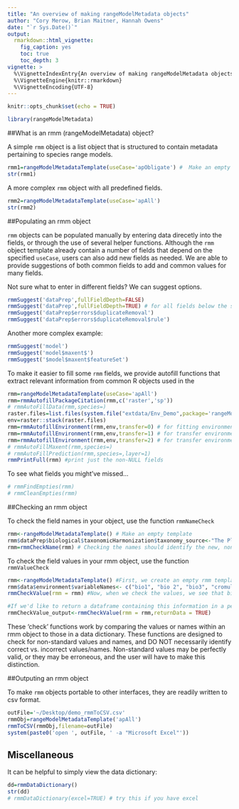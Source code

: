 ```yaml
---
title: "An overview of making rangeModelMetadata objects"
author: "Cory Merow, Brian Maitner, Hannah Owens"
date: "`r Sys.Date()`"
output: 
  rmarkdown::html_vignette:
    fig_caption: yes
    toc: true
    toc_depth: 3
vignette: >
  %\VignetteIndexEntry{An overview of making rangeModelMetadata objects}
  %\VignetteEngine{knitr::rmarkdown}
  %\VignetteEncoding{UTF-8}
---
```


```r
knitr::opts_chunk$set(echo = TRUE)
```

```r
library(rangeModelMetadata)
```

##What is an rmm (rangeModelMetadata) object?

A simple `rmm` object is a list object that is structured to contain metadata pertaining to species range models.
```r
rmm1=rangeModelMetadataTemplate(useCase='apObligate') #  Make an empty rmm object containing only the obligate set of fields.
str(rmm1)
```

A more complex `rmm` object with all predefined fields.
```r
rmm2=rangeModelMetadataTemplate(useCase='apAll')
str(rmm2)
```

##Populating an rmm object

`rmm` objects can be populated manually by entering data direcetly into the fields, or through the use of several helper functions.  Although the `rmm` object template already contain a number of fields that depend on the specified `useCase`, users can also add new fields as needed.  We are able to provide suggestions of both common fields to add and common values for many fields.

Not sure what to enter in different fields? We can suggest options.

```r
rmmSuggest('dataPrep',fullFieldDepth=FALSE)
rmmSuggest('dataPrep',fullFieldDepth=TRUE) # for all fields below the specified one
rmmSuggest('dataPrep$errors$duplicateRemoval')
rmmSuggest('dataPrep$errors$duplicateRemoval$rule')
```

Another more complex example:

```r
rmmSuggest('model')
rmmSuggest('model$maxent$')
rmmSuggest('$model$maxent$featureSet')
```


To make it easier to fill some `rmm` fields, we provide autofill functions that extract relevant information from common R objects used in the 

```r
rmm=rangeModelMetadataTemplate(useCase='apAll')
rmm=rmmAutofillPackageCitation(rmm,c('raster','sp'))
# rmmAutoFillData(rmm,species=)
raster.files=list.files(system.file("extdata/Env_Demo",package='rangeModelMetadata'),full.names = TRUE)
env=raster::stack(raster.files)
rmm=rmmAutofillEnvironment(rmm,env,transfer=0) # for fitting environment
rmm=rmmAutofillEnvironment(rmm,env,transfer=1) # for transfer environment 1 (assuming different than for fitting)
rmm=rmmAutofillEnvironment(rmm,env,transfer=2) # for transfer environment 2 (assuming different than for fitting)
# rmmAutoFillMaxent(rmm,species=)
# rmmAutoFillPrediction(rmm,species=,layer=1)
rmmPrintFull(rmm) #print just the non-NULL fields
```

To see what fields you might've missed...
```r
# rmmFindEmpties(rmm)
# rmmCleanEmpties(rmm)
```

##Checking an rmm object

To check the field names in your object, use the function `rmmNameCheck`

```r

rmm<-rangeModelMetadataTemplate() # Make an empty template
rmm$dataPrep$biological$taxonomicHarmonization$taxonomy_source<-"The Plant List" # Add a new, non-standard field
rmm=rmmCheckName(rmm) # Checking the names should identify the new, non-standard field we've added ("taxonomy_source")

```

To check the field values in your rmm object, use the function `rmmValueCheck`
```r
rmm<-rangeModelMetadataTemplate() #First, we create an empty rmm template
rmm$data$environment$variableNames<- c("bio1", "bio 2", "bio3", "cromulent") #We add 3 of the bioclim layers, including a spelling error (an extra space) in bio2, and a word that is clearly not a climate layer, 'cromulent'.
rmmCheckValue(rmm = rmm) #Now, when we check the values, we see that bio1 and bio2 are reported as exact matches, while 'bio 2' is flagged as a partial match with a suggested value of 'bio2', and 'cromulent' is flagged as not matched at all.

#If we'd like to return a dataframe containing this information in a perhaps more useful format:
rmmCheckValue_output<-rmmCheckValue(rmm = rmm,returnData = TRUE)
```

  <!-- names<-rmmCheckName(rmm,returnData = T) -->

  <!-- values<-rmmCheckValue(rmm = rmm,returnData = T) -->

  <!-- missing_names<-rmmCheckMissingNames(rmm,useCase = useCase) -->

  <!-- empty_values<-rmmCheckEmpty(rmm = rmm,useCase = useCase) -->


These 'check' functions work by comparing the values or names within an rmm object to those in a data dictionary.  These functions are designed to check for non-standard values and names, and DO NOT necessarily identify correct vs. incorrect values/names.  Non-standard values may be perfectly valid, or they may be erroneous, and the user will have to make this distinction.


##Outputing an rmm object

To make `rmm` objects portable to other interfaces, they are readily written to csv format.
```r
outFile='~/Desktop/demo_rmmToCSV.csv'
rmmObj=rangeModelMetadataTemplate('apAll')
rmmToCSV(rmmObj,filename=outFile)
system(paste0('open ', outFile, ' -a "Microsoft Excel"'))
```


## Miscellaneous

It can be helpful to simply view the data dictionary:

```r
dd=rmmDataDictionary()
str(dd)
# rmmDataDictionary(excel=TRUE) # try this if you have excel
```

